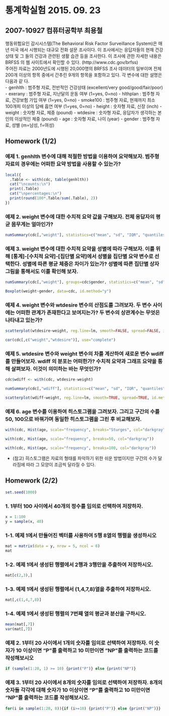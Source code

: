 통계학실험 2015. 09. 23
==========

## 2007-10927 컴퓨터공학부 최용철

 행동위험요인 감시시스템(The Behavioral Risk Factor Surveillance System)은 매년 미국
에서 시행되는 대규모 전화 설문 조사이다. 이 조사에서는 응답자들의 현재 건강 상태 및 그
들의 건강과 관련된 생활 습관 등을 조사한다. 이 조사에 관한 자세한 내용은 BRFSS 의 웹
사이트에서 확인할 수 있다. (http://www.cdc.gov/brfss)  
 주어진 자료는 2000년도에 시행된 20,000명의 BRFSS 조사 데이터의 일부이며 전체 200개
이상의 항목 중에서 간추린 9개의 항목을 포함하고 있다. 각 변수에 대한 설명은 다음과 같
다.  
 - genhlth : 범주형 자료, 전반적인 건강상태 (excellent/very good/good/fair/poor)
 - exerany : 범주형 자료, 지난달의 운동 여부 (1=yes, 0=no)
 - hlthplan : 범주형 자료, 건강보험 가입 여부 (1=yes, 0=no)
 - smoke100 : 범주형 자료, 현재까지 최소 100개피 이상의 담배 흡연 여부 (1=yes, 0=no)
 - height : 숫자형 자료, 신장 (inch)
 - weight : 숫자형 자료, 체중 (pound)
 - wtdesire : 숫자형 자료, 응답자가 생각하는 본인의 이상적인 체중 (pound)
 - age : 숫자형 자료, 나이 (year)
 - gender : 범주형 자료, 성별 (m=남성, f=여성)

## Homework (1/2)

### 예제 1. genhlth 변수에 대해 적절한 방법을 이용하여 요약해보자. 범주형 자료의 경우에는 어떠한 요약 방법을 사용할 수 있는가?

```r
local({
  .Table <- with(cdc, table(genhlth))
  cat("\ncounts:\n")
  print(.Table)
  cat("\npercentages:\n")
  print(round(100*.Table/sum(.Table), 2))
})
```

### 예제 2. weight 변수에 대한 수치적 요약 값을 구해보자. 전체 응답자의 평균 몸무게는 얼마인가?

```r
numSummary(cdc[,"weight"], statistics=c("mean", "sd", "IQR", "quantiles"), quantiles=c(0,.25,.5,.75,1))
```

### 예제 3. weight 변수에 대한 수치적 요약을 성별에 따라 구해보자. 이를 위해 [통계]-[수치적 요약]-[집단별 요약]에서 성별을 집단별 요약 변수로 선택한다. 성별에 따른 평균 체중은 차이가 있는가? 성별에 따른 집단별 상자그림을 통해서도 이를 확인해 보자.

```r
numSummary(cdc[,"weight"], groups=cdc$gender, statistics=c("mean", "sd", "IQR", "quantiles"), quantiles=c(0,.25,.5,.75,1))
```

```r
Boxplot(weight~gender, data=cdc, id.method="y")
```

### 예제 4. weight 변수와 wtdesire 변수의 산점도를 그려보자. 두 변수 사이에는 어떠한 관계가 존재한다고 보여지는가? 두 변수의 상관계수는 무엇은 나타내고 있는가?

```r
scatterplot(wtdesire~weight, reg.line=lm, smooth=FALSE, spread=FALSE, id.method='mahal', id.n = 2, boxplots=FALSE, span=0.5, data=cdc)
```

```r
cor(cdc[,c("weight","wtdesire")], use="complete")
```


### 예제 5. wtdesire 변수와 weight 변수의 차를 계산하여 새로운 변수 wdiff 를 만들어보자. wdiff 의 분포는 어떠한가? 수치적 요약과 그래프 요약을 통해 살펴보자. 이것이 의미하는 바는 무엇인가?

```r
cdc$wdiff <- with(cdc, wtdesire-weight)
```

```r
numSummary(cdc[,"wdiff"], statistics=c("mean", "sd", "IQR", "quantiles"), quantiles=c(0,.25,.5,.75,1))
```

```r
scatterplot(wdiff~weight, reg.line=lm, smooth=TRUE, spread=TRUE, id.method='mahal', id.n = 2, boxplots='xy', span=0.5, data=cdc)
```

### 예제 6. age 변수를 이용하여 히스토그램을 그려보자. 그리고 구간의 수를 50, 100으로 바꿔가며 동일한 히스토그램을 그린 후 비교해보자.

```r
with(cdc, Hist(age, scale="frequency", breaks="Sturges", col="darkgray"))
```

```r
with(cdc, Hist(age, scale="frequency", breaks=50, col="darkgray"))
```

```r
with(cdc, Hist(age, scale="frequency", breaks=100, col="darkgray"))
```

- (참고) 히스토그램은 자료의 형태를 파악하기 위한 쉬운 방법이지만 구간의 수가 달라짐에 따라 그 모양이 조금씩 달라질 수 있다.

## Homework (2/2)

```r
set.seed(1000)
```

### 1. 1부터 100 사이에서 40개의 정수를 임의로 선택하여 저장하자.

```r
x = 1:100
y = sample(x, 40)
```

### 1-1. 예제 1에서 만들어진 벡터를 사용하여 5행 8열의 행렬을 생성하시오

```r
mat = matrix(data = y, nrow = 5, ncol = 8)
mat
```

### 1-2. 예제 1에서 생성된 행렬에서 2행과 3행만을 추출하여 저장하시오.

```r
mat[c(2,3),]
```

### 1-3. 예제 1에서 생성된 행렬에서 (1,4,7,8)열을 추출하여 저장하시오.

```r
mat[,c(1,4,7,8)]
```

### 1-4. 예제 1에서 생성된 행렬의 7번째 열의 평균과 분산을 구하시오.

```r
mean(mat[,7])
var(mat[,7])
```

### 예제 2. 1부터 20 사이에서 1개의 숫자를 임의로 선택하여 저장하자. 이 숫자가 10 이상이면 “P”를 출력하고 10 미만이면 “NP”를 출력하는 코드를 작성해보시오

```r
if (sample(1:20, 1) >= 10) {print("P")} else {print("NP")}
```

### 예제 3. 1부터 20 사이에서 8개의 숫자를 임의로 선택하여 저장하자. 8개의 숫자들 각각에 대해 숫자가 10 이상이면 “P”를 출력하고 10 미만이면 “NP”를 출력하는 코드를 작성해보시오.

```r
for(i in sample(1:20, 8)){if (i>=10) {print("P")} else {print("NP")}}
```
